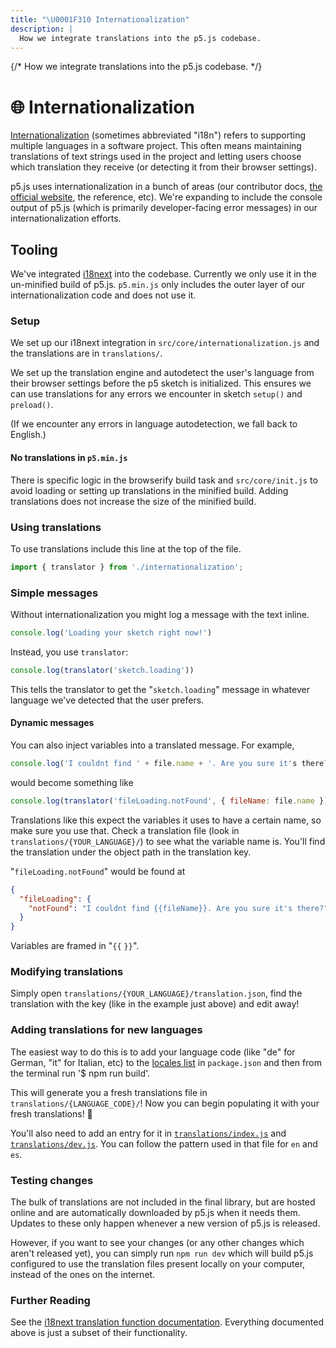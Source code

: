 ```yaml
---
title: "\U0001F310 Internationalization"
description: |
  How we integrate translations into the p5.js codebase.
---
```

{/* How we integrate translations into the p5.js codebase. */}

# 🌐 Internationalization

[Internationalization](https://developer.mozilla.org/docs/Glossary/Internationalization_and_localization) (sometimes abbreviated "i18n") refers to supporting multiple languages in a software project. This often means maintaining translations of text strings used in the project and letting users choose which translation they receive (or detecting it from their browser settings).

p5.js uses internationalization in a bunch of areas (our contributor docs, [the official website](https://p5js.org), the reference, etc). We're expanding to include the console output of p5.js (which is primarily developer-facing error messages) in our internationalization efforts.

## Tooling

We've integrated [i18next](https://www.i18next.com) into the codebase. Currently we only use it in the un-minified build of p5.js. `p5.min.js` only includes the outer layer of our internationalization code and does not use it.

### Setup

We set up our i18next integration in `src/core/internationalization.js` and the translations are in `translations/`.

We set up the translation engine and autodetect the user's language from their browser settings before the p5 sketch is initialized. This ensures we can use translations for any errors we encounter in sketch `setup()` and `preload()`.

(If we encounter any errors in language autodetection, we fall back to English.)

#### No translations in `p5.min.js`

There is specific logic in the browserify build task and `src/core/init.js` to avoid loading or setting up translations in the minified build. Adding translations does not increase the size of the minified build.

### Using translations

To use translations include this line at the top of the file.

```js
import { translator } from './internationalization';
```

### Simple messages

Without internationalization you might log a message with the text inline.

```js
console.log('Loading your sketch right now!')
```

Instead, you use `translator`:

```js
console.log(translator('sketch.loading'))
```

This tells the translator to get the "`sketch.loading`" message in whatever language we've detected that the user prefers.

#### Dynamic messages

You can also inject variables into a translated message. For example,

```js
console.log('I couldnt find ' + file.name + '. Are you sure it's there?')
```

would become something like

```js
console.log(translator('fileLoading.notFound', { fileName: file.name }))
```

Translations like this expect the variables it uses to have a certain name, so make sure you use that. Check a translation file (look in `translations/{YOUR_LANGUAGE}/`) to see what the variable name is. You'll find the translation under the object path in the translation key.

"`fileLoading.notFound`" would be found at

```json
{
  "fileLoading": {
    "notFound": "I couldnt find {{fileName}}. Are you sure it's there?"
  }
}
```

Variables are framed in "`{{` `}}`".

### Modifying translations

Simply open `translations/{YOUR_LANGUAGE}/translation.json`, find the translation with the key (like in the example just above) and edit away!

### Adding translations for new languages

The easiest way to do this is to add your language code (like "de" for German, "it" for Italian, etc) to the [locales list](https://github.com/processing/p5.js/blob/84bc1f92c89786f48e5d6fd1045feb649b932eea/package.json#L111-L114) in `package.json` and then from the terminal run '$ npm run build'.

This will generate you a fresh translations file in `translations/{LANGUAGE_CODE}/`! Now you can begin populating it with your fresh translations! 🥖

You'll also need to add an entry for it in [`translations/index.js`](../translations/index.js) and [`translations/dev.js`](../translations/dev.js). You can follow the pattern used in that file for `en` and `es`.

### Testing changes

The bulk of translations are not included in the final library, but are hosted online and are automatically downloaded by p5.js when it needs them. Updates to these only happen whenever a new version of p5.js is released.

However, if you want to see your changes (or any other changes which aren't released yet), you can simply run `npm run dev` which will build p5.js configured to use the translation files present locally on your computer, instead of the ones on the internet.

### Further Reading

See the [i18next translation function documentation](https://www.i18next.com/translation-function/essentials). Everything documented above is just a subset of their functionality.
